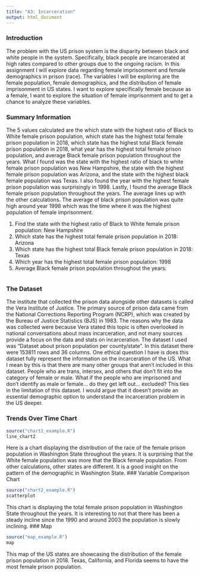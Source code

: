 ```yaml
---
title: "A3: Incarceration"
output: html_document
---
```


### Introduction

The problem with the US prison system is the disparity between black and white people in the system. Specifically, black people are incarcerated at  high rates compared to other groups due to the ongoing racism. In this assignment I will explore data regarding female imprisonment and female demographics in prison (race). The variables I will be exploring are the female population, female demographics, and the distribution of female imprisonment in US states. I want to explore specifically female because as a female, I want to explore the situation of female imprisonment and to get a chance to analyze these variables. 

### Summary Information

The 5 values calculated are the which state with the highest ratio of Black to White female prison population, which state has the highest total female prison population in 2018, which state has the highest total Black female prison population in 2018, what year has the highest total female prison population, and average Black female prison population throughout the years. What I found was the state with the highest ratio of black to white female prison population was New Hampshire, the state with the highest female prison population was Arizona, and the state with the highest black female population was Texas. I also found the year with the highest female prison population was surprisingly in 1998. Lastly, I found the average Black female prison population throughout the years. The average lines up with the other calculations. The average of black prison population was quite high around year 1998 which was the time where it was the highest population of female imprisonment. 

1. Find the state with the highest ratio of Black to White female prison population: New Hampshire
2. Which state has the highest total female prison population in 2018: Arizona
3. Which state has the highest total Black female prison population in 2018: Texas
4. Which year has the highest total female prison population: 1998
5. Average Black female prison population throughout the years: 
```r
```

### The Dataset

The institute that collected the prison data alongside other datasets is called the Vera Institute of Justice. The primary source of prison data came from the National Corrections Reporting Program (NCRP), which was created by the Bureau of Justice Statistics (BJS) in 1983. The reasons why the data was collected were because Vera stated this topic is often overlooked in national conversations about mass incarceration, and not many sources provide a focus on the data and stats on incarceration. The dataset I used was “Dataset about prison population per county/state”. In this dataset there were 153811 rows and 36 columns. One ethical question I have is does this dataset fully represent the information on the incarceration of the US. What I mean by this is that there are many other groups that aren’t included in this dataset. People who are trans, intersex, and others that don’t fit into the category of female or male. What if the people who are imprisoned and don’t identify as male or female... do they get left out... excluded? This ties in the limitation of this dataset. I would argue that it doesn’t provide an essential demographic option to understand the incarceration problem in the US deeper. 

### Trends Over Time Chart
```r
source("chart1_example.R")
line_chart2 
```
Here is a chart displaying the distribution of the race of the female prison population in Washington State throughout the years. It is surprising that the White female population was more that the Black female population. From other calculations, other states are different. It is a good insight on the pattern of the demographic in Washington State. 
### Variable Comparison Chart
```r
source("chart2_example.R")
scatterplot
```
This chart is displaying the total female prison population in Washington State throughout the years. It is interesting to not that there has been a steady incline since the 1990 and around 2003 the population is slowly inclining. 
### Map
```r
source("map_example.R")
map
```
This map of the US states are showcasing the distribution of the female prison population in 2018. Texas, California, and Florida seems to have the most female prison population. 
